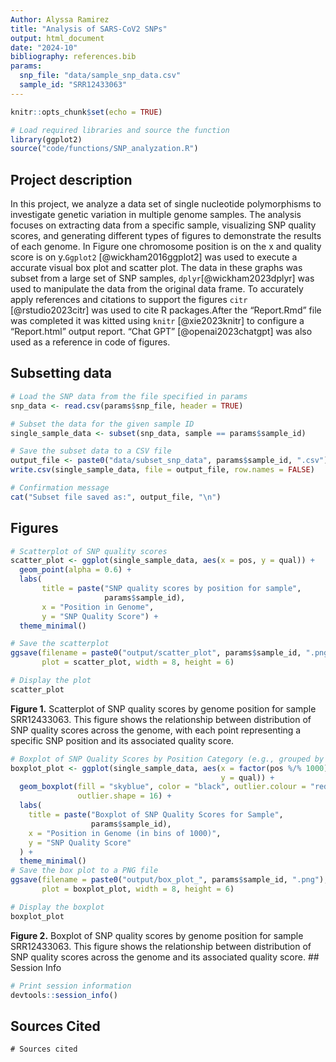 ```yaml
---
Author: Alyssa Ramirez
title: "Analysis of SARS-CoV2 SNPs"
output: html_document
date: "2024-10"
bibliography: references.bib
params:
  snp_file: "data/sample_snp_data.csv"
  sample_id: "SRR12433063"
---
```


```r
knitr::opts_chunk$set(echo = TRUE)
```

```r
# Load required libraries and source the function
library(ggplot2)
source("code/functions/SNP_analyzation.R")
```

## Project description
In this project, we analyze a data set of single nucleotide polymorphisms to 
investigate genetic variation in multiple genome samples. The analysis focuses 
on extracting data from a specific sample, visualizing SNP quality scores, and
generating different types of figures to demonstrate the results of each
genome. In Figure one chromosome position is on the x and quality score is on 
y.`Ggplot2` [@wickham2016ggplot2] was used to execute a accurate visual box plot and scatter plot.
The data in these graphs was subset from a large set of SNP samples, `dplyr`[@wickham2023dplyr] 
was used to manipulate the data from the original data frame. To accurately 
apply references and citations to support the figures `citr` [@rstudio2023citr] was used to cite 
R packages.After the "Report.Rmd" file was completed it was kitted using `knitr` [@xie2023knitr] to configure a "Report.html" output report. "Chat GPT" [@openai2023chatgpt] was also used as a reference in code of figures.

## Subsetting data
```r
# Load the SNP data from the file specified in params
snp_data <- read.csv(params$snp_file, header = TRUE)

# Subset the data for the given sample ID
single_sample_data <- subset(snp_data, sample == params$sample_id)

# Save the subset data to a CSV file
output_file <- paste0("data/subset_snp_data", params$sample_id, ".csv")
write.csv(single_sample_data, file = output_file, row.names = FALSE)

# Confirmation message
cat("Subset file saved as:", output_file, "\n")
```

## Figures
```r
# Scatterplot of SNP quality scores
scatter_plot <- ggplot(single_sample_data, aes(x = pos, y = qual)) +
  geom_point(alpha = 0.6) +
  labs(
       title = paste("SNP quality scores by position for sample",
                     params$sample_id),
       x = "Position in Genome",
       y = "SNP Quality Score") +
  theme_minimal()

# Save the scatterplot
ggsave(filename = paste0("output/scatter_plot", params$sample_id, ".png"),
       plot = scatter_plot, width = 8, height = 6)

# Display the plot
scatter_plot
```

**Figure 1.** Scatterplot of SNP quality scores by genome position for sample SRR12433063. This figure shows the relationship between distribution of SNP quality scores across the genome, with each point representing a specific SNP position and its associated quality score.

```r
# Boxplot of SNP Quality Scores by Position Category (e.g., grouped by bins)
boxplot_plot <- ggplot(single_sample_data, aes(x = factor(pos %/% 1000),
                                               y = qual)) +
  geom_boxplot(fill = "skyblue", color = "black", outlier.colour = "red",
               outlier.shape = 16) +
  labs(
    title = paste("Boxplot of SNP Quality Scores for Sample",
                  params$sample_id),
    x = "Position in Genome (in bins of 1000)",
    y = "SNP Quality Score"
  ) +
  theme_minimal()
# Save the box plot to a PNG file
ggsave(filename = paste0("output/box_plot_", params$sample_id, ".png"),
       plot = boxplot_plot, width = 8, height = 6)

# Display the boxplot
boxplot_plot
```

**Figure 2.** Boxplot of SNP quality scores by genome position for sample SRR12433063. This figure shows the relationship between distribution of SNP quality scores across the genome and its associated quality score.
## Session Info
```r
# Print session information
devtools::session_info()
```

## Sources Cited
```r-cite-sources
# Sources cited
```





